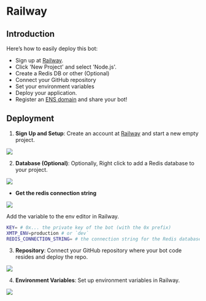 # Railway

## Introduction

Here’s how to easily deploy this bot:

- Sign up at [Railway](https://railway.app/).
- Click 'New Project' and select 'Node.js'.
- Create a Redis DB or other (Optional)
- Connect your GitHub repository
- Set your environment variables
- Deploy your application.
- Register an [ENS domain](https://ens.domains/) and share your bot!

## Deployment

1. **Sign Up and Setup**: Create an account at [Railway](https://railway.app/) and start a new empty project.

![](/railway/1.png)

2. **Database (Optional)**: Optionally, Right click to add a Redis database to your project.

![](/railway/redis.png)

- **Get the redis connection string**

![](/railway/3.gif)

Add the variable to the env editor in Railway.

```bash [.env]
KEY= # 0x... the private key of the bot (with the 0x prefix)
XMTP_ENV=production # or `dev`
REDIS_CONNECTION_STRING= # the connection string for the Redis database
```

3. **Repository**: Connect your GitHub repository where your bot code resides and deploy the repo.

![](/railway/4.png)

4. **Environment Variables**: Set up environment variables in Railway.

![](/railway/5.gif)
